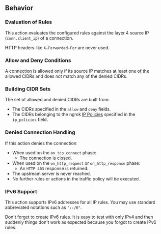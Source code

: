 ## Behavior

### Evaluation of Rules

This action evaluates the configured rules against the layer 4 source IP
(`conn.client_ip`) of a connection.

HTTP headers like `X-Forwarded-For` are never used.

### Allow and Deny Conditions

A connection is allowed only if its source IP matches at least one of the
allowed CIDRs and does not match any of the denied CIDRs.

### Building CIDR Sets

The set of allowed and denied CIDRs are built from:

- The CIDRs specified in the `allow` and `deny` fields.
- The CIDRs belonging to the ngrok [IP Policies](/api/resources/ip-policies/)
  specified in the `ip_policies` field.

### Denied Connection Handling

If this action denies the connection:

- When used on the `on_tcp_connect` phase:
  - The connection is closed.
- When used on the `on_http_request` or `on_http_response` phase:
  - An `HTTP 403` response is returned.
- The upstream server is never reached.
- No further rules or actions in the traffic policy will be executed.

### IPv6 Support

This action supports IPv6 addresses for all IP rules. You may use standard
abbreviated notations such as `"::/0"`.

Don't forget to create IPv6 rules. It is easy to test with only IPv4 and then
suddenly things don't work as expected because you forgot to create IPv6 rules.
